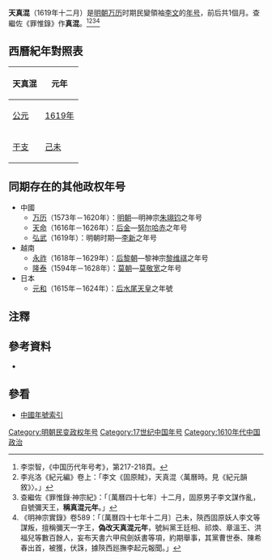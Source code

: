 {{Eranamebox|年号=天真混
|起讫时间= 1619年十二月
|政权= 
|帝王= 李文
|历时= 1個月
|timeline= <timeline>
ImageSize  = width:200 height:50
PlotArea   = width:180 height:30 left:10 bottom:20
TimeAxis   = orientation:horizontal
DateFormat = yyyy
Period     = from:1368 till:1644
AlignBars  = early
ScaleMajor = increment:60 start:1368
Colors =
  id:canvas value:rgb(1,1,0.85)
BackgroundColors = canvas:canvas
PlotData =
  width:15 color:black
  bar:era from:start till:end
  bar:era from:1619 till:1619 color:red
</timeline>
|说明= {{fontcolor|red|天真混}}在明朝时期的位置。
}}
'''天真混'''（1619年十二月）是[[明朝|明朝]][[万历|万历]]时期民變領袖[[李文_(民变领袖)|李文]]的[[年号|年号]]，前后共1個月。查繼佐《罪惟錄》作'''真混'''。<ref>李崇智，《中国历代年号考》，第217-218頁。</ref><ref>李兆洛《紀元編》卷上：「李文《固原賊》，天真混〈萬曆時。見《紀元韻敘》〉。」</ref><ref>查繼佐《罪惟錄·神宗紀》：「〔萬曆四十七年〕十二月，固原男子李文謀作亂，自號彌天王，'''稱真混元年'''。」</ref><ref>《明神宗實錄》卷589：「〔萬曆四十七年十二月〕己未，陝西固原妖人李文等謀叛，擅稱彌天一字王，'''偽改天真混元年'''，號糾黨王廷相、祁煥、章溫王、洪福兒等數百餘人，妄布天書六甲飛劍妖書等項，約期舉事，其黨曹世泰、陳希春出首，被獲，伏誅，據陝西廵撫李起元報聞。」</ref>

==西曆紀年對照表==
{| class="wikitable"  style="text-align:center;"
!天真混!!元年
|-
![[公元|公元]]
|[[1619年|1619年]]
|-
![[干支|干支]]
|[[己未|己未]]
|}

==同期存在的其他政权年号==
*中國
**[[万历|万历]]（1573年－1620年）：[[明朝|明朝]]—明神宗[[明神宗|朱翊钧]]之年号
**[[天命_(后金)|天命]]（1616年－1626年）：[[后金|后金]]—[[努尔哈赤|努尔哈赤]]之年号
**[[弘武|弘武]]（1619年）：明朝时期—[[李新_(起事领袖)|李新]]之年号
*越南
**[[永祚_(越南)|永祚]]（1618年－1629年）：[[后黎朝|后黎朝]]—黎神宗[[黎神宗|黎维祺]]之年号
**[[隆泰|隆泰]]（1594年－1628年）：[[莫朝|莫朝]]—[[莫敬宽|莫敬宽]]之年号
*日本
**[[元和_(日本)|元和]]（1615年－1624年）：[[后水尾天皇|后水尾天皇]]之年號

==注釋==
{{Reflist}}

==參考資料==
*{{Cite book|author=李崇智|title=中國歷代年號考|edition=|url=|date=2004-12|publisher=中華書局|location=北京|ISBN=7101025129}}

==參看==
*[[中国年号列表#明朝|中國年號索引]]

{{明朝年號}}

[[Category:明朝民变政权年号|Category:明朝民变政权年号]]
[[Category:17世纪中国年号|Category:17世纪中国年号]]
[[Category:1610年代中国政治|Category:1610年代中国政治]]